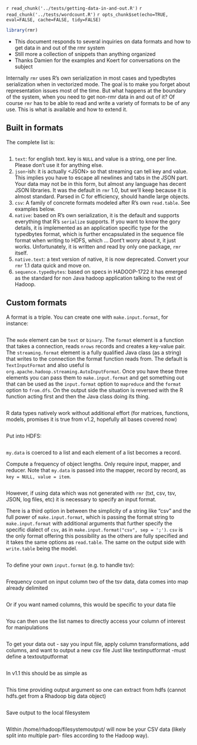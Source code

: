 `r read_chunk('../tests/getting-data-in-and-out.R')`
`r read_chunk('../tests/wordcount.R')`
`r opts_chunk$set(echo=TRUE, eval=FALSE, cache=FALSE, tidy=FALSE)`
```r
library(rmr)
```

* This document responds to several inquiries on data formats and how to get data in and out of the rmr system
* Still more a collection of snippets than anything organized
* Thanks Damien for the examples and Koert for conversations on the subject

Internally `rmr` uses R's own serialization in most cases and typedbytes serialization when in vectorized mode. The goal is to make you forget about representation issues most of the time. But what happens at the boundary of the
system, when you need to get non-rmr data in and out of it? Of course `rmr` has to be able to read and write a variety of formats to be of any use. This is what is available and how to extend it.

## Built in formats

The complete list is:
```r
```

1. `text`: for english text. key is `NULL` and value is a string, one per line. Please don't use it for anything else.
1. `json`-ish: it is actually <JSON\tJSON\n> so that streaming can tell key and value. This implies you have to escape all newlines and tabs in the JSON part. Your data may not be in this form, but almost any
language has decent JSON libraries. It was the default in `rmr` 1.0, but we'll keep because it is almost standard. Parsed in C for efficiency, should handle large objects.
1. `csv`: A family of concrete formats modeled after R's own `read.table`. See examples below.
1. `native`: based on R's own serialization, it is the default and supports everything that R's `serialize` supports. If you want to know the gory details, it is implemented as an application specific type for the typedbytes format, which is further encapsulated in the sequence file format when writing to HDFS, which ... Dont't worry about it, it just works. Unfortunately, it is written and read by only one package, `rmr` itself.
1. `native.text`: a text version of native, it is now deprecated. Convert your `rmr` 1.1 data quick and move on.
1. `sequence.typedbytes`: based on specs in HADOOP-1722 it has emerged as the standard for non Java hadoop application talking to the rest of Hadoop.


## Custom formats

A format is a triple. You can create one with `make.input.format`, for instance:
```r
```

The `mode` element can be `text` or `binary`. The `format` element is a function that takes a connection, reads `nrows` records and creates a key-value pair. The `streaming.format` element is a fully qualified Java class (as a string) that writes to the connection the format function reads from. The default is `TextInputFormat` and also useful is `org.apache.hadoop.streaming.AutoInputFormat`. Once you have these three elements you can pass them to `make.input.format` and get something out that can be used as the `input.format` option to `mapreduce` and the `format`  option to `from.dfs`. On the output side the situation is reversed with the R function acting first and then the Java class doing its thing.

```r
```

R data types natively work without additional effort (for matrices, functions, models, promises it is true from v1.2, hopefully all bases covered now)

```r
```

Put into HDFS:
```r
```
`my.data` is coerced to a list and each element of a list becomes a record.

Compute a frequency of object lengths.  Only require input, mapper, and reducer. Note that `my.data` is passed into the mapper, record by
record, as `key = NULL, value = item`. 

```r
```

However, if using data which was not generated with `rmr` (txt, csv, tsv, JSON, log files, etc) it is necessary to specify an input format. 

There is a third option in between the simplicity of a string like "csv" and the full power of `make.input.format`, which is passing the format string to `make.input.format` with additional arguments that further specify the specific dialect of `csv`, as in `make.input.format("csv", sep = ';')`. `csv` is the only format offering this possibility as the others are fully specified and it takes the same options as `read.table`. The same on the output side with `write.table` being the model.

```r
```

To define your own `input.format` (e.g. to handle tsv):


```r
```

Frequency count on input column two of the tsv data, data comes into map already delimited

```r
```

Or if you want named columns, this would be specific to your data file

```r
```

You can then use the list names to directly access your column of interest for manipulations
```r
```

To get your data out - say you input file, apply column transformations, add columns, and want to output a new csv file
Just like textinputformat -must define a textoutputformat

```r
```

In v1.1 this should be as simple as

```r
```

This time providing output argument so one can extract from hdfs (cannot hdfs.get from a Rhadoop big data object)

```r
```

Save output to the local filesystem

```r
```

Within /home/rhadoop/filesystemoutput/ will now be your CSV data (likely split into multiple part- files according to the Hadoop way).